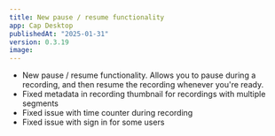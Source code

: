 ```yaml
---
title: New pause / resume functionality
app: Cap Desktop
publishedAt: "2025-01-31"
version: 0.3.19
image:
---
```


- New pause / resume functionality. Allows you to pause during a recording, and then resume the recording whenever you're ready.
- Fixed metadata in recording thumbnail for recordings with multiple segments
- Fixed issue with time counter during recording
- Fixed issue with sign in for some users